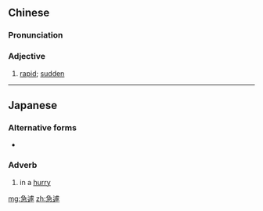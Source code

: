 ==Chinese==
{{zh-forms}}

===Pronunciation===
{{zh-pron
|m=jíjù
|c=gap1 geoi6
|mn=kip-kū
|cat=a
}}

===Adjective===
{{zh-adj}}

# {{lb|zh|literary}} [[rapid]]; [[sudden]]

----

==Japanese==
{{ja-kanjitab|きゅう|きょ|yomi=o}}

===Alternative forms===
* {{l|ja|急きょ}}

===Adverb===
{{ja-pos|adverb|きゅうきょ}}
# in a [[hurry]]

[[mg:急遽]]
[[zh:急遽]]